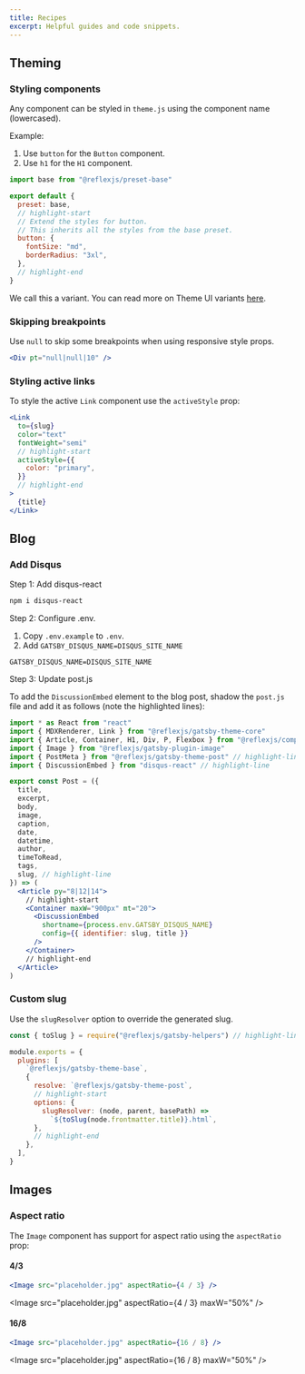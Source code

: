 ```yaml
---
title: Recipes
excerpt: Helpful guides and code snippets.
---
```


## Theming

### Styling components

Any component can be styled in `theme.js` using the component name (lowercased).

Example:

1. Use `button` for the `Button` component.
2. Use `h1` for the `H1` component.

```js title=src/@reflexjs/gatsby-theme-base/theme.js
import base from "@reflexjs/preset-base"

export default {
  preset: base,
  // highlight-start
  // Extend the styles for button.
  // This inherits all the styles from the base preset.
  button: {
    fontSize: "md",
    borderRadius: "3xl",
  },
  // highlight-end
}
```

We call this a variant. You can read more on Theme UI variants [here](https://theme-ui.com/theme-spec#variants).

### Skipping breakpoints

Use `null` to skip some breakpoints when using responsive style props.

```jsx
<Div pt="null|null|10" />
```

### Styling active links

To style the active `Link` component use the `activeStyle` prop:

```jsx
<Link
  to={slug}
  color="text"
  fontWeight="semi"
  // highlight-start
  activeStyle={{
    color: "primary",
  }}
  // highlight-end
>
  {title}
</Link>
```

## Blog

### Add Disqus

<P fontSize="xl" fontWeight="bold">
  Step 1: Add disqus-react
</P>

```sh
npm i disqus-react
```

<P fontSize="xl" fontWeight="bold">
  Step 2: Configure .env.
</P>

1. Copy `.env.example` to `.env`.
2. Add `GATSBY_DISQUS_NAME=DISQUS_SITE_NAME`

```text title=.env
GATSBY_DISQUS_NAME=DISQUS_SITE_NAME
```

<P fontSize="xl" fontWeight="bold">
  Step 3: Update post.js
</P>

To add the `DiscussionEmbed` element to the blog post, shadow the `post.js` file and add it as follows (note the highlighted lines):

```jsx title=src/@reflexjs/gatsby-theme-post/post.js
import * as React from "react"
import { MDXRenderer, Link } from "@reflexjs/gatsby-theme-core"
import { Article, Container, H1, Div, P, Flexbox } from "@reflexjs/components"
import { Image } from "@reflexjs/gatsby-plugin-image"
import { PostMeta } from "@reflexjs/gatsby-theme-post" // highlight-line
import { DiscussionEmbed } from "disqus-react" // highlight-line

export const Post = ({
  title,
  excerpt,
  body,
  image,
  caption,
  date,
  datetime,
  author,
  timeToRead,
  tags,
  slug, // highlight-line
}) => (
  <Article py="8|12|14">
    // highlight-start
    <Container maxW="900px" mt="20">
      <DiscussionEmbed
        shortname={process.env.GATSBY_DISQUS_NAME}
        config={{ identifier: slug, title }}
      />
    </Container>
    // highlight-end
  </Article>
)
```

### Custom slug

Use the `slugResolver` option to override the generated slug.

```js title=gatsby-config.js
const { toSlug } = require("@reflexjs/gatsby-helpers") // highlight-line

module.exports = {
  plugins: [
    `@reflexjs/gatsby-theme-base`,
    {
      resolve: `@reflexjs/gatsby-theme-post`,
      // highlight-start
      options: {
        slugResolver: (node, parent, basePath) =>
          `${toSlug(node.frontmatter.title)}.html`,
      },
      // highlight-end
    },
  ],
}
```

## Images

### Aspect ratio

The `Image` component has support for aspect ratio using the `aspectRatio` prop:

#### 4/3

```jsx
<Image src="placeholder.jpg" aspectRatio={4 / 3} />
```

<Image src="placeholder.jpg" aspectRatio={4 / 3} maxW="50%" />

#### 16/8

```jsx
<Image src="placeholder.jpg" aspectRatio={16 / 8} />
```

<Image src="placeholder.jpg" aspectRatio={16 / 8} maxW="50%" />
